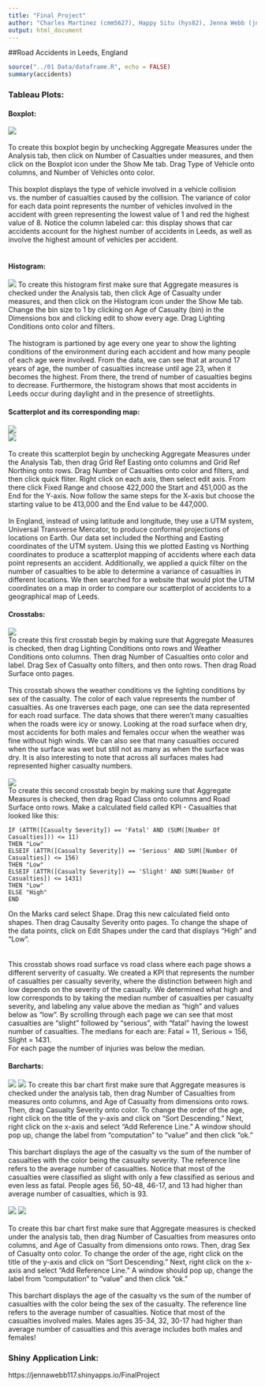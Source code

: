 ```yaml
---
title: "Final Project"
author: "Charles Martinez (cmm5627), Happy Situ (hys82), Jenna Webb (jnw653)"
output: html_document
---
```


##Road Accidents in Leeds, England  

``` r
source("../01 Data/dataframe.R", echo = FALSE)
summary(accidents)
```


<h3>Tableau Plots:</h3>  
<h4>Boxplot:</h4>  
![](../02 Tableau/boxplot.png)
<br>  
To create this boxplot begin by unchecking Aggregate Measures under the Analysis tab, then click on Number of Casualties under measures, and then click on the Boxplot icon under the Show Me tab. Drag Type of Vehicle onto columns, and Number of Vehicles onto color.
<br>  
This boxplot displays the type of vehicle involved in a vehicle collision vs. the number of casualties caused by the collision. The variance of color for each data point represents the number of vehicles involved in the accident with green representing the lowest value of 1 and red the highest value of 8. Notice the column labeled car: this display shows that car accidents account for the highest number of accidents in Leeds, as well as involve the highest amount of vehicles per accident.
<br>  
<h4>Histogram:</h4>  
![](../02 Tableau/histogram.png) 
To create this histogram first make sure that Aggregate measures is checked under the Analysis tab, then click Age of Casualty under measures, and then click on the Histogram icon under the Show Me tab. Change the bin size to 1 by clicking on Age of Casualty (bin) in the Dimensions box and clicking edit to show every age. Drag Lighting Conditions onto color and filters.
<br>  
The histogram is partioned by age every one year to show the lighting conditions of the environment during each accident and how many people of each age were involved. From the data, we can see that at around 17 years of age, the number of casualties increase until age 23, when it becomes the highest. From there, the trend of number of casualties begins to decrease. Furthermore, the histogram shows that most accidents in Leeds occur during daylight and in the presence of streetlights. 
<h4>Scatterplot and its corresponding map:</h4>  
![](../02 Tableau/scatterplot.png) 
<br>
![](../02 Tableau/map.png) 
<br>  
To create this scatterplot begin by unchecking Aggregate Measures under the Analysis Tab, then drag Grid Ref Easting onto columns and Grid Ref Northing onto rows. Drag Number of Casualties onto color and filters, and then click quick fliter. Right click on each axis, then select edit axis. From there click Fixed Range and choose 422,000 the Start and 451,000 as the End for the Y-axis. Now follow the same steps for the X-axis but choose the starting value to be 413,000 and the End value to be 447,000.
<br>  
In England, instead of using latitude and longitude, they use a UTM system, Universal Transverse Mercator, to produce conformal projections of locations on Earth. Our data set included the Northing and Easting coordinates of the UTM system. Using this we plotted Easting vs Northing coordinates to produce a scatterplot mapping of accidents where each data point represents an accident. Additionally, we applied a quick filter on the number of casualties to be able to determine a variance of casualties in different locations. We then searched for a website that would plot the UTM coordinates on a map in order to compare our scatterplot of accidents to a geographical map of Leeds. 
<h4>Crosstabs:</h4>  
![](../02 Tableau/crosstab1.png)  
To create this first crosstab begin by making sure that Aggregate Measures is checked, then drag Lighting Conditions onto rows and Weather Conditions onto columns. Then drag Number of Casualties onto color and label. Drag Sex of Casualty onto filters, and then onto rows. Then drag Road Surface onto pages.
<br>    
This crosstab shows the weather conditions vs the lighting conditions by sex of the casualty. The color of each value represents the number of casualties. As one traverses each page, one can see the data represented for each road surface. The data shows that there weren't many casualties when the roads were icy or snowy. Looking at the road surface when dry, most accidents for both males and females occur when the weather was fine without high winds. We can also see that many casualties occured when the surface was wet but still not as many as when the surface was dry. It is also interesting to note that across all surfaces males had represented higher casualty numbers.
<br>  
![](../02 Tableau/crosstab2.png)   
To create this second crosstab begin by making sure that Aggregate Measures is checked, then drag Road Class onto columns and Road Surface onto rows. Make a calculated field called KPI - Casualties that looked like this:
```
IF (ATTR([Casualty Severity]) == 'Fatal' AND (SUM([Number Of Casualties])) <= 11)
THEN "Low"
ELSEIF (ATTR([Casualty Severity]) == 'Serious' AND SUM([Number Of Casualties]) <= 156)
THEN "Low"
ELSEIF (ATTR([Casualty Severity]) == 'Slight' AND SUM([Number Of Casualties]) <= 1431)
THEN "Low"
ELSE "High"
END
```
On the Marks card select Shape. Drag this new calculated field onto shapes. Then drag Causalty Severity onto pages. To change the shape of the data points, click on Edit Shapes under the card that displays "High" and "Low".  
<br>   
This crosstab shows road surface vs road class where each page shows a different serverity of casualty. We created a KPI that represents the number of casualties per casualty severity, where the distinction between high and low depends on the severity of the casualty. We determined what high and low corresponds to by taking the median number of casualties per casualty severity, and labeling any value above the median as "high" and values below as "low". By scrolling through each page we can see that most casualties are "slight" followed by "serious", with "fatal" having the lowest number of casualties. The medians for each are: Fatal = 11, Serious = 156, Slight = 1431.  
For each page the number of injuries was below the median.
<br>
<h4>Barcharts:</h4>
![](../02 Tableau/barchart1-1.png)
![](../02 Tableau/barchart1-2.png)
To create this bar chart first make sure that Aggregate measures is checked under the analysis tab, then drag Number of Casualties from measures onto columns, and Age of Casualty from dimensions onto rows. Then, drag Casualty Severity onto color. To change the order of the age, right click on the title of the y-axis and click on “Sort Descending.” Next, right click on the x-axis and select “Add Reference Line.” A window should pop up, change the label from “computation” to “value” and then click “ok.”
<br>  
This barchart displays the age of the casualty vs the sum of the number of casualties with the color being the casualty severity. The reference line refers to the average number of casualties. Notice that most of the casualties were classified as slight with only a few classified as serious and even less as fatal. People ages 56, 50-48, 46-17, and 13 had higher than average number of casualties, which is 93.
<br>  
![](../02 Tableau/barchart2-1.png)
![](../02 Tableau/barchart2-2.png)
<br>  
To create this bar chart first make sure that Aggregate measures is checked under the analysis tab, then drag Number of Casualties from measures onto columns, and Age of Casualty from dimensions onto rows. Then, drag Sex of Casualty onto color. To change the order of the age, right click on the title of the y-axis and click on “Sort Descending.” Next, right click on the x-axis and select “Add Reference Line.” A window should pop up, change the label from “computation” to “value” and then click “ok.”
<br>  
This barchart displays the age of the casualty vs the sum of the number of casualties with the color being the sex of the casualty. The reference line refers to the average number of casualties. Notice that most of the casualties involved males. Males ages 35-34, 32, 30-17 had higher than average number of casualties and this average includes both males and females!

<h3>Shiny Application Link:</h3>
https://jennawebb117.shinyapps.io/FinalProject
